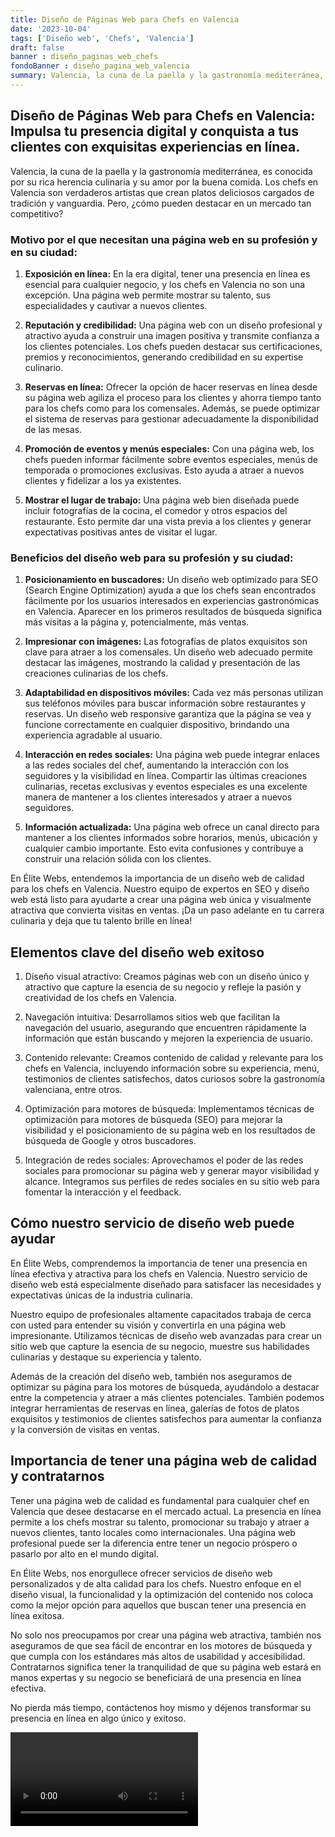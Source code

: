 ```yaml
---
title: Diseño de Páginas Web para Chefs en Valencia
date: '2023-10-04'
tags: ['Diseño web', 'Chefs', 'Valencia']
draft: false
banner : diseño_paginas_web_chefs
fondoBanner : diseño_pagina_web_valencia
summary: Valencia, la cuna de la paella y la gastronomía mediterránea, es conocida por su rica herencia culinaria y su amor por la buena comida. Los chefs en Valencia son verdaderos artistas que crean platos deliciosos cargados de tradición y vanguardia. Pero, ¿cómo pueden destacar en un mercado tan competitivo?
---
```


## Diseño de Páginas Web para Chefs en Valencia: Impulsa tu presencia digital y conquista a tus clientes con exquisitas experiencias en línea.

Valencia, la cuna de la paella y la gastronomía mediterránea, es conocida por su rica herencia culinaria y su amor por la buena comida. Los chefs en Valencia son verdaderos artistas que crean platos deliciosos cargados de tradición y vanguardia. Pero, ¿cómo pueden destacar en un mercado tan competitivo?

### Motivo por el que necesitan una página web en su profesión y en su ciudad:

1. **Exposición en línea:** En la era digital, tener una presencia en línea es esencial para cualquier negocio, y los chefs en Valencia no son una excepción. Una página web permite mostrar su talento, sus especialidades y cautivar a nuevos clientes.

2. **Reputación y credibilidad:** Una página web con un diseño profesional y atractivo ayuda a construir una imagen positiva y transmite confianza a los clientes potenciales. Los chefs pueden destacar sus certificaciones, premios y reconocimientos, generando credibilidad en su expertise culinario.

3. **Reservas en línea:** Ofrecer la opción de hacer reservas en línea desde su página web agiliza el proceso para los clientes y ahorra tiempo tanto para los chefs como para los comensales. Además, se puede optimizar el sistema de reservas para gestionar adecuadamente la disponibilidad de las mesas.

4. **Promoción de eventos y menús especiales:** Con una página web, los chefs pueden informar fácilmente sobre eventos especiales, menús de temporada o promociones exclusivas. Esto ayuda a atraer a nuevos clientes y fidelizar a los ya existentes.

5. **Mostrar el lugar de trabajo:** Una página web bien diseñada puede incluir fotografías de la cocina, el comedor y otros espacios del restaurante. Esto permite dar una vista previa a los clientes y generar expectativas positivas antes de visitar el lugar.

### Beneficios del diseño web para su profesión y su ciudad:

1. **Posicionamiento en buscadores:** Un diseño web optimizado para SEO (Search Engine Optimization) ayuda a que los chefs sean encontrados fácilmente por los usuarios interesados en experiencias gastronómicas en Valencia. Aparecer en los primeros resultados de búsqueda significa más visitas a la página y, potencialmente, más ventas.

2. **Impresionar con imágenes:** Las fotografías de platos exquisitos son clave para atraer a los comensales. Un diseño web adecuado permite destacar las imágenes, mostrando la calidad y presentación de las creaciones culinarias de los chefs.

3. **Adaptabilidad en dispositivos móviles:** Cada vez más personas utilizan sus teléfonos móviles para buscar información sobre restaurantes y reservas. Un diseño web responsive garantiza que la página se vea y funcione correctamente en cualquier dispositivo, brindando una experiencia agradable al usuario.

4. **Interacción en redes sociales:** Una página web puede integrar enlaces a las redes sociales del chef, aumentando la interacción con los seguidores y la visibilidad en línea. Compartir las últimas creaciones culinarias, recetas exclusivas y eventos especiales es una excelente manera de mantener a los clientes interesados y atraer a nuevos seguidores.

5. **Información actualizada:** Una página web ofrece un canal directo para mantener a los clientes informados sobre horarios, menús, ubicación y cualquier cambio importante. Esto evita confusiones y contribuye a construir una relación sólida con los clientes.

En Élite Webs, entendemos la importancia de un diseño web de calidad para los chefs en Valencia. Nuestro equipo de expertos en SEO y diseño web está listo para ayudarte a crear una página web única y visualmente atractiva que convierta visitas en ventas. ¡Da un paso adelante en tu carrera culinaria y deja que tu talento brille en línea!

<GifSeo />

<Cta />

## Elementos clave del diseño web exitoso

1. Diseño visual atractivo: Creamos páginas web con un diseño único y atractivo que capture la esencia de su negocio y refleje la pasión y creatividad de los chefs en Valencia.

2. Navegación intuitiva: Desarrollamos sitios web que facilitan la navegación del usuario, asegurando que encuentren rápidamente la información que están buscando y mejoren la experiencia de usuario.

3. Contenido relevante: Creamos contenido de calidad y relevante para los chefs en Valencia, incluyendo información sobre su experiencia, menú, testimonios de clientes satisfechos, datos curiosos sobre la gastronomía valenciana, entre otros.

4. Optimización para motores de búsqueda: Implementamos técnicas de optimización para motores de búsqueda (SEO) para mejorar la visibilidad y el posicionamiento de su página web en los resultados de búsqueda de Google y otros buscadores.

5. Integración de redes sociales: Aprovechamos el poder de las redes sociales para promocionar su página web y generar mayor visibilidad y alcance. Integramos sus perfiles de redes sociales en su sitio web para fomentar la interacción y el feedback.

## Cómo nuestro servicio de diseño web puede ayudar

En Élite Webs, comprendemos la importancia de tener una presencia en línea efectiva y atractiva para los chefs en Valencia. Nuestro servicio de diseño web está especialmente diseñado para satisfacer las necesidades y expectativas únicas de la industria culinaria.

Nuestro equipo de profesionales altamente capacitados trabaja de cerca con usted para entender su visión y convertirla en una página web impresionante. Utilizamos técnicas de diseño web avanzadas para crear un sitio web que capture la esencia de su negocio, muestre sus habilidades culinarias y destaque su experiencia y talento.

Además de la creación del diseño web, también nos aseguramos de optimizar su página para los motores de búsqueda, ayudándolo a destacar entre la competencia y atraer a más clientes potenciales. También podemos integrar herramientas de reservas en línea, galerías de fotos de platos exquisitos y testimonios de clientes satisfechos para aumentar la confianza y la conversión de visitas en ventas.

## Importancia de tener una página web de calidad y contratarnos

Tener una página web de calidad es fundamental para cualquier chef en Valencia que desee destacarse en el mercado actual. La presencia en línea permite a los chefs mostrar su talento, promocionar su trabajo y atraer a nuevos clientes, tanto locales como internacionales. Una página web profesional puede ser la diferencia entre tener un negocio próspero o pasarlo por alto en el mundo digital.

En Élite Webs, nos enorgullece ofrecer servicios de diseño web personalizados y de alta calidad para los chefs. Nuestro enfoque en el diseño visual, la funcionalidad y la optimización del contenido nos coloca como la mejor opción para aquellos que buscan tener una presencia en línea exitosa.

No solo nos preocupamos por crear una página web atractiva, también nos aseguramos de que sea fácil de encontrar en los motores de búsqueda y que cumpla con los estándares más altos de usabilidad y accesibilidad. Contratarnos significa tener la tranquilidad de que su página web estará en manos expertas y su negocio se beneficiará de una presencia en línea efectiva.

No pierda más tiempo, contáctenos hoy mismo y déjenos transformar su presencia en línea en algo único y exitoso.

<Video />

<CtaBot job='Chefs' city='Valencia'/>

<Gmaps query='Valencia+españa+maps' />